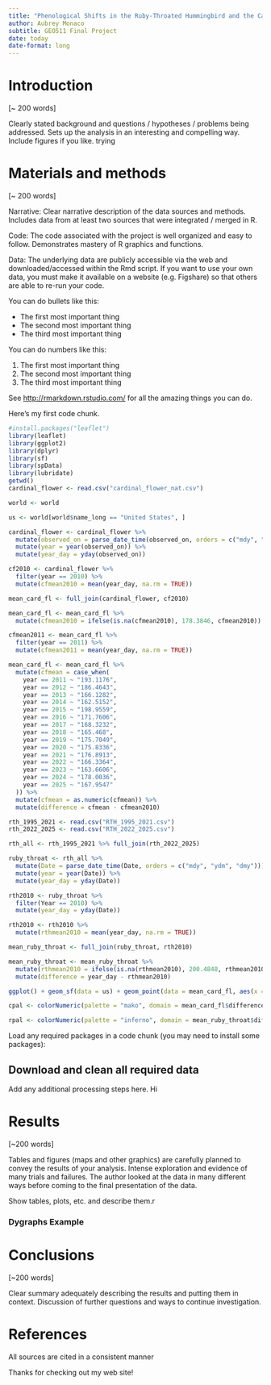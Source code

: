 ```yaml
---
title: "Phenological Shifts in the Ruby-Throated Hummingbird and the Cardinal Flower"
author: Aubrey Monaco
subtitle: GEO511 Final Project
date: today
date-format: long
---
```


# Introduction

\[\~ 200 words\]

Clearly stated background and questions / hypotheses / problems being addressed. Sets up the analysis in an interesting and compelling way. Include figures if you like. trying

# Materials and methods

\[\~ 200 words\]

Narrative: Clear narrative description of the data sources and methods. Includes data from at least two sources that were integrated / merged in R.

Code: The code associated with the project is well organized and easy to follow. Demonstrates mastery of R graphics and functions.

Data: The underlying data are publicly accessible via the web and downloaded/accessed within the Rmd script. If you want to use your own data, you must make it available on a website (e.g. Figshare) so that others are able to re-run your code.

You can do bullets like this:

-   The first most important thing
-   The second most important thing
-   The third most important thing

You can do numbers like this:

1.  The first most important thing
2.  The second most important thing
3.  The third most important thing

See <http://rmarkdown.rstudio.com/> for all the amazing things you can do.

Here's my first code chunk.

```r
#install.packages("leaflet")
library(leaflet)
library(ggplot2)
library(dplyr)
library(sf)
library(spData)
library(lubridate)
getwd()
cardinal_flower <- read.csv("cardinal_flower_nat.csv")

world <- world

us <- world[world$name_long == "United States", ]

cardinal_flower <- cardinal_flower %>%
  mutate(observed_on = parse_date_time(observed_on, orders = c("mdy", "ydm", "dmy"))) %>%
  mutate(year = year(observed_on)) %>%
  mutate(year_day = yday(observed_on))

cf2010 <- cardinal_flower %>%
  filter(year == 2010) %>%
  mutate(cfmean2010 = mean(year_day, na.rm = TRUE)) 

mean_card_fl <- full_join(cardinal_flower, cf2010)
```

```r
mean_card_fl <- mean_card_fl %>%
  mutate(cfmean2010 = ifelse(is.na(cfmean2010), 178.3846, cfmean2010))

cfmean2011 <- mean_card_fl %>%
  filter(year == 2011) %>%
  mutate(cfmean2011 = mean(year_day, na.rm = TRUE))

mean_card_fl <- mean_card_fl %>%
  mutate(cfmean = case_when(
    year == 2011 ~ "193.1176",
    year == 2012 ~ "186.4643",
    year == 2013 ~ "166.1282",
    year == 2014 ~ "162.5152",
    year == 2015 ~ "198.9559",
    year == 2016 ~ "171.7606",
    year == 2017 ~ "168.3232",
    year == 2018 ~ "165.468",
    year == 2019 ~ "175.7049",
    year == 2020 ~ "175.8336",
    year == 2021 ~ "176.8913",
    year == 2022 ~ "166.3364",
    year == 2023 ~ "163.6606",
    year == 2024 ~ "178.0036",
    year == 2025 ~ "167.9547"
  )) %>%
  mutate(cfmean = as.numeric(cfmean)) %>%
  mutate(difference = cfmean - cfmean2010)

```

```r

rth_1995_2021 <- read.csv("RTH_1995_2021.csv")
rth_2022_2025 <- read.csv("RTH_2022_2025.csv")

rth_all <- rth_1995_2021 %>% full_join(rth_2022_2025)

ruby_throat <- rth_all %>%
  mutate(Date = parse_date_time(Date, orders = c("mdy", "ydm", "dmy"))) %>%
  mutate(year = year(Date)) %>%
  mutate(year_day = yday(Date))

rth2010 <- ruby_throat %>%
  filter(Year == 2010) %>%
  mutate(year_day = yday(Date))

rth2010 <- rth2010 %>%
  mutate(rthmean2010 = mean(year_day, na.rm = TRUE)) 

mean_ruby_throat <- full_join(ruby_throat, rth2010) 

mean_ruby_throat <- mean_ruby_throat %>%
  mutate(rthmean2010 = ifelse(is.na(rthmean2010), 200.4848, rthmean2010)) %>%
  mutate(difference = year_day - rthmean2010)

ggplot() + geom_sf(data = us) + geom_point(data = mean_card_fl, aes(x = longitude, y = latitude, color = difference))

cpal <- colorNumeric(palette = "mako", domain = mean_card_fl$difference, na.color = NA, reverse = TRUE)

rpal <- colorNumeric(palette = "inferno", domain = mean_ruby_throat$difference, na.color = NA)


```

Load any required packages in a code chunk (you may need to install some packages):

## Download and clean all required data

Add any additional processing steps here. Hi

# Results

\[\~200 words\]

Tables and figures (maps and other graphics) are carefully planned to convey the results of your analysis. Intense exploration and evidence of many trials and failures. The author looked at the data in many different ways before coming to the final presentation of the data.

Show tables, plots, etc. and describe them.r

### Dygraphs Example

# Conclusions

\[\~200 words\]

Clear summary adequately describing the results and putting them in context. Discussion of further questions and ways to continue investigation.

# References

All sources are cited in a consistent manner

Thanks for checking out my web site!
